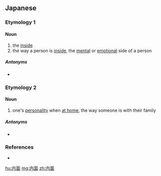 {{also|內面}}
==Japanese==

===Etymology 1===
{{ja-kanjitab|ない|めん|yomi=on}}

====Noun====
{{ja-noun|ないめん}}

# the [[inside]]
# the way a person is [[inside]], the [[mental]] or [[emotional]] side of a person

=====Antonyms=====
* {{sense|both senses}} {{ja-r|外面|がいめん}}

===Etymology 2===
{{ja-kanjitab|うち|つら|k2=づら|r=y|yomi=on}}

====Noun====
{{ja-noun|うちづら}}

# one's [[personality]] when [[at home]], the way someone is with their family

=====Antonyms=====
* {{ja-r|外面|そとづら}}

===References===
* {{R:Shogakukan}}

[[hu:内面]]
[[mg:内面]]
[[zh:内面]]